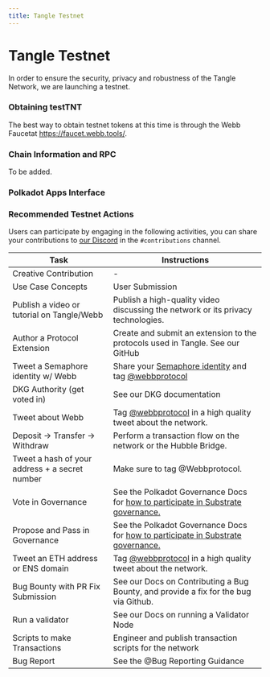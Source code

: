 ```yaml
---
title: Tangle Testnet
---
```



# Tangle Testnet

In order to ensure the security, privacy and robustness of the Tangle Network, we are launching a testnet. 

### Obtaining testTNT

The best way to obtain testnet tokens at this time is through the Webb Faucetat https://faucet.webb.tools/.


### Chain Information and RPC

To be added.

### Polkadot Apps Interface
<TestNetworkArea />

### Recommended Testnet Actions

Users can participate by engaging in the following activities, you can share your contributions to [our Discord](https://webb.tools/community) in the `#contributions` channel.

| Task                                           | Instructions                                                                                                                                       |
| ---------------------------------------------- | -------------------------------------------------------------------------------------------------------------------------------------------------- |
| Creative Contribution                          | -                                                                                                                                                  |
| Use Case Concepts                              | User Submission | Write an article discussing a use case for the technologies Tangle uses!                                                                           |
| Publish a video or tutorial on Tangle/Webb     | Publish a high-quality video discussing the network or its privacy technologies.                                                                   |
| Author a Protocol Extension                    |  Create and submit an extension to the protocols used in Tangle. See our GitHub                                                                     |
| Tweet a Semaphore identity w/ Webb             |  Share your [Semaphore identity](https://semaphore.appliedzkp.org/docs/guides/identities) and tag [@webbprotocol](https://twitter.com/webbprotocol) |
| DKG Authority (get voted in)                   |  See our DKG documentation                                                                                                                          |
| Tweet about Webb                               | Tag [@webbprotocol](https://twitter.com/webbprotocol) in a high quality tweet about the network.                                                   |
| Deposit → Transfer → Withdraw                  |  Perform a transaction flow on the network or the Hubble Bridge.                                                                                    |
| Tweet a hash of your address + a secret number |  Make sure to tag @Webbprotocol.                                                                                                                    |
| Vote in Governance                             |  See the Polkadot Governance Docs for [how to participate in Substrate governance.](https://wiki.polkadot.network/docs/maintain-guides-democracy)   |
| Propose and Pass in Governance                 |  See the Polkadot Governance Docs for [how to participate in Substrate governance.](https://wiki.polkadot.network/docs/maintain-guides-democracy)   |
| Tweet an ETH address or ENS domain             | Tag [@webbprotocol](https://twitter.com/webbprotocol) in a high quality tweet about the network.                                                   |
| Bug Bounty with PR Fix Submission              | See our Docs on Contributing a Bug Bounty, and provide a fix for the bug via Github.                                                               |
| Run a validator                                | See our Docs on running a Validator Node                                                                                                           |
| Scripts to make Transactions                   | Engineer and publish transaction scripts for the network                                                                                           |
| Bug Report                                     |  See the @Bug Reporting Guidance                                                                                                                    |
